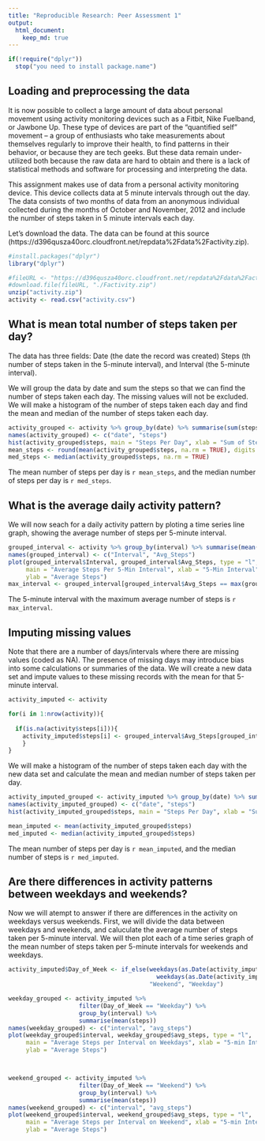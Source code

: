 ```yaml
---
title: "Reproducible Research: Peer Assessment 1"
output: 
  html_document:
    keep_md: true
---
```

```r
if(!require("dplyr"))
  stop("you need to install package.name")
```

## Loading and preprocessing the data
It is now possible to collect a large amount of data about personal movement using activity monitoring devices such as a Fitbit, Nike Fuelband, or Jawbone Up. These type of devices are part of the “quantified self” movement – a group of enthusiasts who take measurements about themselves regularly to improve their health, to find patterns in their behavior, or because they are tech geeks. But these data remain under-utilized both because the raw data are hard to obtain and there is a lack of statistical methods and software for processing and interpreting the data.

This assignment makes use of data from a personal activity monitoring device. This device collects data at 5 minute intervals through out the day. The data consists of two months of data from an anonymous individual collected during the months of October and November, 2012 and include the number of steps taken in 5 minute intervals each day.


Let's download the data.  The data can be found at this source (https://d396qusza40orc.cloudfront.net/repdata%2Fdata%2Factivity.zip).

```r
#install.packages("dplyr")
library("dplyr")
```
```r
#fileURL <- "https://d396qusza40orc.cloudfront.net/repdata%2Fdata%2Factivity.zip"
#download.file(fileURL, "./Factivity.zip")
unzip("activity.zip")
activity <- read.csv("activity.csv")
```


## What is mean total number of steps taken per day?
The data has three fields:  Date (the date the record was created) Steps (th number of steps taken in the 5-minute interval), and Interval (the 5-minute interval).  

We will group the data by date and sum the steps so that we can find the number of steps taken each day.  The missing values will not be excluded.  We will make a histogram of the number of steps taken each day and find the mean and median of the number of steps taken each day.

```r
activity_grouped <- activity %>% group_by(date) %>% summarise(sum(steps))
names(activity_grouped) <- c("date", "steps")
hist(activity_grouped$steps, main = "Steps Per Day", xlab = "Sum of Steps Taken")
mean_steps <- round(mean(activity_grouped$steps, na.rm = TRUE), digits = 2)
med_steps <- median(activity_grouped$steps, na.rm = TRUE)
```

The mean number of steps per day is `r mean_steps`, and the median number of steps per day is `r med_steps`.


## What is the average daily activity pattern?
We will now seach for a daily activity pattern by ploting a time series line graph, showing the average number of steps per 5-minute interval.

```r
grouped_interval <- activity %>% group_by(interval) %>% summarise(mean(steps, na.rm = TRUE))
names(grouped_interval) <- c("Interval", "Avg_Steps")
plot(grouped_interval$Interval, grouped_interval$Avg_Steps, type = "l", 
     main = "Average Steps Per 5-Min Interval", xlab = "5-Min Interval", 
     ylab = "Average Steps")
max_interval <- grouped_interval[grouped_interval$Avg_Steps == max(grouped_interval$Avg_Steps), 1]
```

The 5-minute interval with the maximum average number of steps is `r max_interval`.



## Imputing missing values
Note that there are a number of days/intervals where there are missing values (coded as \color{red}{\verb|NA|}NA). The presence of missing days may introduce bias into some calculations or summaries of the data.  We will create a new data set and impute values to these missing records with the mean for that 5-minute interval.

```r
activity_imputed <- activity

for(i in 1:nrow(activity)){
    
  if(is.na(activity$steps[i])){
    activity_imputed$steps[i] <- grouped_interval$Avg_Steps[grouped_interval$Interval == activity$interval[i]]
    }
}
```
We will make a histogram of the number of steps taken each day with the new data set and calculate the mean and median number of steps taken per day.

```r
activity_imputed_grouped <- activity_imputed %>% group_by(date) %>% summarise(sum(steps))
names(activity_imputed_grouped) <- c("date", "steps")
hist(activity_imputed_grouped$steps, main = "Steps Per Day", xlab = "Sum of Steps Taken")

mean_imputed <- mean(activity_imputed_grouped$steps)
med_imputed <- median(activity_imputed_grouped$steps)
```
The mean number of steps per day is `r mean_imputed`, and the median number of steps is `r med_imputed`.

## Are there differences in activity patterns between weekdays and weekends?
Now we will atempt to answer if there are differences in the activity on weekdays versus weekends.  First, we will divide the data between weekdays and weekends, and caluculate the average number of steps taken per 5-minute interval.  We will then plot each of a time series graph of the mean number of steps taken per 5-minute intervals for weekends and weekdays.

```r
activity_imputed$Day_of_Week <- if_else(weekdays(as.Date(activity_imputed$date, "%Y-%m-%d")) == "Saturday" | 
                                          weekdays(as.Date(activity_imputed$date, "%Y-%m-%d")) == "Sunday",
                                        "Weekend", "Weekday")

weekday_grouped <- activity_imputed %>% 
                    filter(Day_of_Week == "Weekday") %>% 
                    group_by(interval) %>% 
                    summarise(mean(steps))
names(weekday_grouped) <- c("interval", "avg_steps")
plot(weekday_grouped$interval, weekday_grouped$avg_steps, type = "l",
     main = "Average Steps per Interval on Weekdays", xlab = "5-min Interval",
     ylab = "Average Steps")



weekend_grouped <- activity_imputed %>% 
                    filter(Day_of_Week == "Weekend") %>% 
                    group_by(interval) %>% 
                    summarise(mean(steps))
names(weekend_grouped) <- c("interval", "avg_steps")
plot(weekend_grouped$interval, weekend_grouped$avg_steps, type = "l",
     main = "Average Steps per Interval on Weekend", xlab = "5-min Interval",
     ylab = "Average Steps")
```
